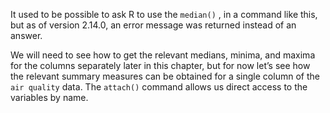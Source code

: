 ﻿It used to be possible to ask R to use the `median()` , in a command like this, but as of version 2.14.0, an error message was
returned instead of an answer.

We will need to see how to get the relevant medians, minima, and maxima
for the columns separately later in this chapter, but for now let’s see
how the relevant summary measures can be obtained for a single column of
the `air quality` data. The `attach()` command allows
us direct access to the variables by name. 

